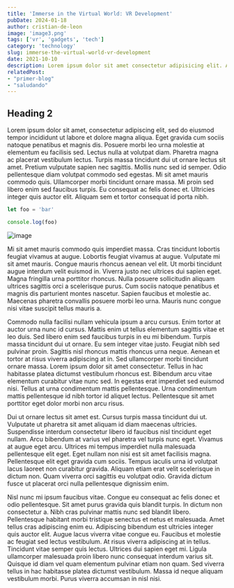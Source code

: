 ```yaml
---
title: 'Immerse in the Virtual World: VR Development'
pubDate: 2024-01-18
author: cristian-de-leon
image: 'image3.png'
tags: ['vr', 'gadgets', 'tech']
category: 'technology'
slug: immerse-the-virtual-world-vr-development
date: 2021-10-10
description: Lorem ipsum dolor sit amet consectetur adipisicing elit. Architecto accusantium praesentium eius, ut atque fuga culpa, similique sequi cum eos quis dolorum.
relatedPost: 
- "primer-blog"
- "saludando"
---
```


## Heading 2

Lorem ipsum dolor sit amet, consectetur adipiscing elit, sed do eiusmod tempor incididunt ut labore et dolore magna aliqua. Eget gravida cum sociis natoque penatibus et magnis dis. Posuere morbi leo urna molestie at elementum eu facilisis sed. Lectus nulla at volutpat diam. Pharetra magna ac placerat vestibulum lectus. Turpis massa tincidunt dui ut ornare lectus sit amet. Pretium vulputate sapien nec sagittis. Mollis nunc sed id semper. Odio pellentesque diam volutpat commodo sed egestas. Mi sit amet mauris commodo quis. Ullamcorper morbi tincidunt ornare massa. Mi proin sed libero enim sed faucibus turpis. Eu consequat ac felis donec et. Ultricies integer quis auctor elit. Aliquam sem et tortor consequat id porta nibh.

```js
let foo = 'bar'

console.log(foo)
```

![image](https://unsplash.it/400/300)

Mi sit amet mauris commodo quis imperdiet massa. Cras tincidunt lobortis feugiat vivamus at augue. Lobortis feugiat vivamus at augue. Vulputate mi sit amet mauris. Congue mauris rhoncus aenean vel elit. Ut morbi tincidunt augue interdum velit euismod in. Viverra justo nec ultrices dui sapien eget. Magna fringilla urna porttitor rhoncus. Nulla posuere sollicitudin aliquam ultrices sagittis orci a scelerisque purus. Cum sociis natoque penatibus et magnis dis parturient montes nascetur. Sapien faucibus et molestie ac. Maecenas pharetra convallis posuere morbi leo urna. Mauris nunc congue nisi vitae suscipit tellus mauris a.

Commodo nulla facilisi nullam vehicula ipsum a arcu cursus. Enim tortor at auctor urna nunc id cursus. Mattis enim ut tellus elementum sagittis vitae et leo duis. Sed libero enim sed faucibus turpis in eu mi bibendum. Turpis massa tincidunt dui ut ornare. Eu sem integer vitae justo. Feugiat nibh sed pulvinar proin. Sagittis nisl rhoncus mattis rhoncus urna neque. Aenean et tortor at risus viverra adipiscing at in. Sed ullamcorper morbi tincidunt ornare massa. Lorem ipsum dolor sit amet consectetur. Tellus in hac habitasse platea dictumst vestibulum rhoncus est. Bibendum arcu vitae elementum curabitur vitae nunc sed. In egestas erat imperdiet sed euismod nisi. Tellus at urna condimentum mattis pellentesque. Urna condimentum mattis pellentesque id nibh tortor id aliquet lectus. Pellentesque sit amet porttitor eget dolor morbi non arcu risus.

Dui ut ornare lectus sit amet est. Cursus turpis massa tincidunt dui ut. Vulputate ut pharetra sit amet aliquam id diam maecenas ultricies. Suspendisse interdum consectetur libero id faucibus nisl tincidunt eget nullam. Arcu bibendum at varius vel pharetra vel turpis nunc eget. Vivamus at augue eget arcu. Ultrices mi tempus imperdiet nulla malesuada pellentesque elit eget. Eget nullam non nisi est sit amet facilisis magna. Pellentesque elit eget gravida cum sociis. Tempus iaculis urna id volutpat lacus laoreet non curabitur gravida. Aliquam etiam erat velit scelerisque in dictum non. Quam viverra orci sagittis eu volutpat odio. Gravida dictum fusce ut placerat orci nulla pellentesque dignissim enim.

Nisl nunc mi ipsum faucibus vitae. Congue eu consequat ac felis donec et odio pellentesque. Sit amet purus gravida quis blandit turpis. In dictum non consectetur a. Nibh cras pulvinar mattis nunc sed blandit libero. Pellentesque habitant morbi tristique senectus et netus et malesuada. Amet tellus cras adipiscing enim eu. Adipiscing bibendum est ultricies integer quis auctor elit. Augue lacus viverra vitae congue eu. Faucibus et molestie ac feugiat sed lectus vestibulum. At risus viverra adipiscing at in tellus. Tincidunt vitae semper quis lectus. Ultrices dui sapien eget mi. Ligula ullamcorper malesuada proin libero nunc consequat interdum varius sit. Quisque id diam vel quam elementum pulvinar etiam non quam. Sed viverra tellus in hac habitasse platea dictumst vestibulum. Massa id neque aliquam vestibulum morbi. Purus viverra accumsan in nisl nisi.

